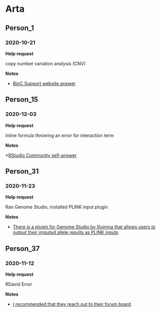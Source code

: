 # Arta

## Person_1

### 2020-10-21

**Help request**

copy number variation analysis (CNV)

**Notes**

* [BioC Support website answer](https://support.bioconductor.org/p/134876/#134917)

## Person_15

### 2020-12-03

**Help request**

Inline formula throwing an error for interaction term

**Notes**

*[RStudio Community self-answer](https://community.rstudio.com/t/recipes-package-cannot-create-interaction-term-in-step-interact/89860)

## Person_31

### 2020-11-23

**Help request**

Ran Genome Studio, installed PLINK input plugin

**Notes**

* [There is a plugin for Genome Studio by Illumina that allows users to output their imputed allele results as PLINK inputs](https://support.illumina.com/downloads/genomestudio-2-0-plug-ins.html)

## Person_37

### 2020-11-12

**Help request**

RDavid Error

**Notes**

* [I recommended that they reach out to their forum board](https://support.bioconductor.org/p/p132558/#p132872)



